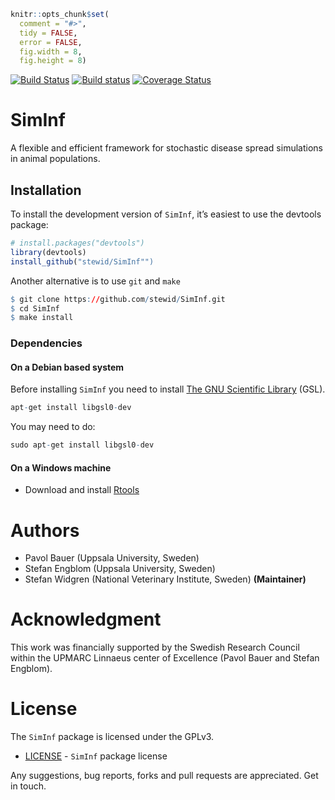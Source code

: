 ```r
knitr::opts_chunk$set(
  comment = "#>",
  tidy = FALSE,
  error = FALSE,
  fig.width = 8,
  fig.height = 8)
```

[![Build Status](https://travis-ci.org/stewid/SimInf.svg)](https://travis-ci.org/stewid/SimInf)
[![Build status](https://ci.appveyor.com/api/projects/status/pe68xiu1anxvet2n?svg=true)](https://ci.appveyor.com/project/stewid/SimInf)
[![Coverage Status](https://coveralls.io/repos/stewid/siminf/badge.svg?branch=master)](https://coveralls.io/r/stewid/siminf?branch=master)

# SimInf

A flexible and efficient framework for stochastic disease spread
simulations in animal populations.

## Installation

To install the development version of `SimInf`, it's easiest to use
the devtools package:

```r
# install.packages("devtools")
library(devtools)
install_github("stewid/SimInf"")
```

Another alternative is to use `git` and `make`

```r
$ git clone https://github.com/stewid/SimInf.git
$ cd SimInf
$ make install
```

### Dependencies

#### On a Debian based system

Before installing `SimInf` you need to install
[The GNU Scientific Library](http://www.gnu.org/software/gsl/) (GSL).

```r
apt-get install libgsl0-dev
```

You may need to do:
```r
sudo apt-get install libgsl0-dev
```

#### On a Windows machine

* Download and install
  [Rtools](http://cran.r-project.org/bin/windows/Rtools/)

# Authors

* Pavol Bauer (Uppsala University, Sweden)
* Stefan Engblom (Uppsala University, Sweden)
* Stefan Widgren (National Veterinary Institute, Sweden) **(Maintainer)**

# Acknowledgment

This work was financially supported by the Swedish Research Council
within the UPMARC Linnaeus center of Excellence (Pavol Bauer and
Stefan Engblom).

# License

The `SimInf` package is licensed under the GPLv3.

- [LICENSE](LICENSE) - `SimInf` package license

Any suggestions, bug reports, forks and pull requests are
appreciated. Get in touch.
